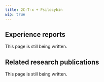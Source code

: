 ---
title: 2C-T-x + Psilocybin
wip: true
---

## Experience reports

This page is still being written.

## Related research publications

This page is still being written.

